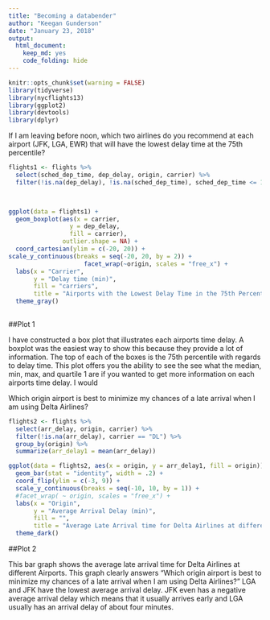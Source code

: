 ```yaml
---
title: "Becoming a databender"
author: "Keegan Gunderson"
date: "January 23, 2018"
output: 
  html_document: 
    keep_md: yes
    code_folding: hide
---
```


```r
knitr::opts_chunk$set(warning = FALSE)
library(tidyverse)
library(nycflights13)
library(ggplot2)
library(devtools)
library(dplyr)
```


If I am leaving before noon, which two airlines do you recommend at each airport (JFK, LGA, EWR) that will have the lowest delay time at the 75th percentile?

```r

flights1 <- flights %>%
  select(sched_dep_time, dep_delay, origin, carrier) %>%
  filter(!is.na(dep_delay), !is.na(sched_dep_time), sched_dep_time <= 1200)

  

ggplot(data = flights1) +
  geom_boxplot(aes(x = carrier, 
                 y = dep_delay,
                 fill = carrier), 
               outlier.shape = NA) +
  coord_cartesian(ylim = c(-20, 20)) +
scale_y_continuous(breaks = seq(-20, 20, by = 2)) +
                     facet_wrap(~origin, scales = "free_x") +
  labs(x = "Carrier", 
       y = "Delay time (min)", 
       fill = "carriers",
       title = "Airports with the Lowest Delay Time in the 75th Percentile ") +
  theme_gray()
  
```

##Plot 1

I have constructed a box plot that illustrates each airports time delay. A boxplot was the easiest way to show this because they provide a lot of information. The top of each of the boxes is the 75th percentile with regards to delay time. This plot offers you the ability to see the see what the median, min, max, and quartile 1 are if you wanted to get more information on each airports time delay. I would 




Which origin airport is best to minimize my chances of a late arrival when I am using Delta Airlines?

```r

flights2 <- flights %>%
  select(arr_delay, origin, carrier) %>%
  filter(!is.na(arr_delay), carrier == "DL") %>%
  group_by(origin) %>% 
  summarize(arr_delay1 = mean(arr_delay))

ggplot(data = flights2, aes(x = origin, y = arr_delay1, fill = origin)) +
  geom_bar(stat = "identity", width = .2) +
  coord_flip(ylim = c(-3, 9)) +
  scale_y_continuous(breaks = seq(-10, 10, by = 1)) +
  #facet_wrap( ~ origin, scales = "free_x") +
  labs(x = "Origin", 
       y = "Average Arrival Delay (min)", 
       fill = "",
       title = "Average Late Arrival time for Delta Airlines at different Airports") +
  theme_dark()


```

##Plot 2

This bar graph shows the average late arrival time for Delta Airlines at different Airports. This graph clearly answers "Which origin airport is best to minimize my chances of a late arrival when I am using Delta Airlines?" LGA and JFK have the lowest average arrival delay. JFK even has a negative average arrival delay which means that it usually arrives early and LGA usually has an arrival delay of about four minutes.  



